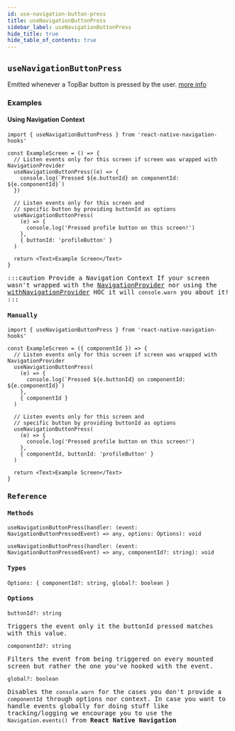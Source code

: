 ```yaml
---
id: use-navigation-button-press
title: useNavigationButtonPress
sidebar_label: useNavigationButtonPress
hide_title: true
hide_table_of_contents: true
---
```


## `useNavigationButtonPress`

Emitted whenever a TopBar button is pressed by the user. [more info](https://wix.github.io/react-native-navigation/api/events/#navigationbuttonpressed-event)

### Examples

#### Using Navigation Context

<samp id="use-navigation-button-press-using-navigation-context" />

```tsx
import { useNavigationButtonPress } from 'react-native-navigation-hooks'

const ExampleScreen = () => {
  // Listen events only for this screen if screen was wrapped with NavigationProvider
  useNavigationButtonPress((e) => {
    console.log(`Pressed ${e.buttonId} on componentId: ${e.componentId}`)
  })

  // Listen events only for this screen and
  // specific button by providing buttonId as options
  useNavigationButtonPress(
    (e) => {
      console.log('Pressed profile button on this screen!')
    },
    { buttonId: 'profileButton' }
  )

  return <Text>Example Screen</Text>
}
```

:::caution Provide a Navigation Context
If your screen wasn't wrapped with the [NavigationProvider](contexts#navigationprovider) nor using the [withNavigationProvider](hocs#withnavigationproviders) HOC it will `console.warn` you about it!
:::

#### Manually

<samp id="use-navigation-button-press-without-navigation-context" />

```tsx
import { useNavigationButtonPress } from 'react-native-navigation-hooks'

const ExampleScreen = ({ componentId }) => {
  // Listen events only for this screen if screen was wrapped with NavigationProvider
  useNavigationButtonPress(
    (e) => {
      console.log(`Pressed ${e.buttonId} on componentId: ${e.componentId}`)
    },
    { componentId }
  )

  // Listen events only for this screen and
  // specific button by providing buttonId as options
  useNavigationButtonPress(
    (e) => {
      console.log('Pressed profile button on this screen!')
    },
    { componentId, buttonId: 'profileButton' }
  )

  return <Text>Example Screen</Text>
}
```

### Reference

#### Methods

`useNavigationButtonPress(handler: (event: NavigationButtonPressedEvent) => any, options: Options): void`

`useNavigationButtonPress(handler: (event: NavigationButtonPressedEvent) => any, componentId?: string): void`

#### Types

`Options: { componentId?: string, global?: boolean }`

#### Options

`buttonId?: string`

Triggers the event only it the buttonId pressed matches with this value.

`componentId?: string`

Filters the event from being triggered on every mounted screen but rather the one you've hooked with the event.

`global?: boolean`

Disables the `console.warn` for the cases you don't provide a `componentId` through options nor context. In case you want to handle events globally for doing stuff like tracking/logging we encourage you to use the `Navigation.events()` from **React Native Navigation**
